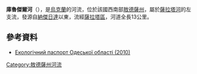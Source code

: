 '''庫魯傑爾河'''（{{lang-uk|Курудер}}），是[[烏克蘭|烏克蘭]]的河流，位於該國西南部[[敖德薩州|敖德薩州]]，屬於[[薩拉塔河|薩拉塔河]]的左支流，發源自[[納傑日達_(薩拉塔區)|納傑日達]]以東，流經[[薩拉塔區|薩拉塔區]]，河道全長13公里。

==參考資料==
* [https://archive.is/20121205013649/www.menr.gov.ua/content/article/5988 Екологічний паспорт Одеської області (2010)]

{{DEFAULTSORT:Курудер}}
[[Category:敖德薩州河流|Category:敖德薩州河流]]


{{Ukraine-river-stub}}